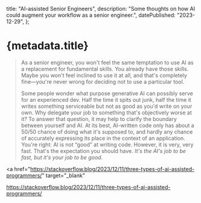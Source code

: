 
  title: "AI-assisted Senior Engineers",
  description:
    "Some thoughts on how AI could augment your workflow as a senior engineer.",
  datePublished: "2023-12-29",
};

# {metadata.title}

> As a senior engineer, you won't feel the same temptation to use AI as a replacement for fundamental skills. You already have those skills. Maybe you won't feel inclined to use it at all, and that's completely fine—you're never wrong for deciding not to use a particular tool.
>
> Some people wonder what purpose generative AI can possibly serve for an experienced dev. Half the time it spits out junk, half the time it writes something serviceable but not as good as you'd write on your own. Why delegate your job to something that's objectively worse at it? To answer that question, it may help to clarify the boundary between yourself and AI. At its best, AI-written code only has about a 50/50 chance of doing what it's supposed to, and hardly any chance of accurately expressing its place in the context of an application. You're right: AI is not “good” at writing code. However, it is very, very fast. That's the expectation you should have. _It's the AI's job to be fast, but it's your job to be good._

<a
  href="https://stackoverflow.blog/2023/12/11/three-types-of-ai-assisted-programmers/"
  target="_blank"
>
  https://stackoverflow.blog/2023/12/11/three-types-of-ai-assisted-programmers/
</a>

<DatePublished dateTime={metadata.datePublished} />
